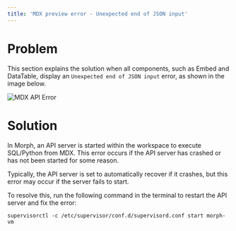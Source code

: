 ```yaml
---
title: 'MDX preview error - Unexpected end of JSON input'
---
```


# Problem

This section explains the solution when all components, such as Embed and DataTable, display an `Unexpected end of JSON input` error, as shown in the image below.

<img
    src="/assets/images/troubleshooting/mdx-api-error.png"
    alt="MDX API Error"
/>

# Solution

In Morph, an API server is started within the workspace to execute SQL/Python from MDX. This error occurs if the API server has crashed or has not been started for some reason.

Typically, the API server is set to automatically recover if it crashes, but this error may occur if the server fails to start.

To resolve this, run the following command in the terminal to restart the API server and fix the error:

```shell
supervisorctl -c /etc/supervisor/conf.d/supervisord.conf start morph-vm
```
